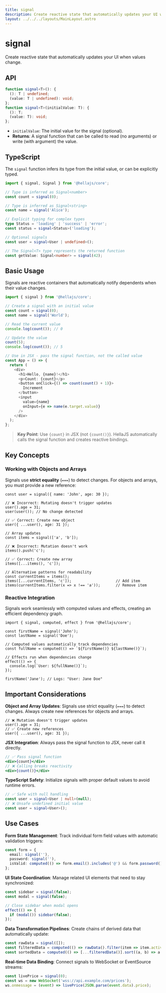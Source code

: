```yaml
---
title: signal
description: Create reactive state that automatically updates your UI when values change.
layout: ../../../layouts/MainLayout.astro
---
```


# signal

Create reactive state that automatically updates your UI when values change.

## API

```typescript
function signal<T>(): {
  (): T | undefined;
  (value: T | undefined): void;
};
function signal<T>(initialValue: T): {
  (): T;
  (value: T): void;
};
```
- `initialValue`: The initial value for the signal (optional).
- **Returns**: A signal function that can be called to read (no arguments) or write (with argument) the value.

## TypeScript

The `signal` function infers its type from the initial value, or can be explicitly typed.

```typescript
import { signal, Signal } from '@hellajs/core';

// Type is inferred as Signal<number>
const count = signal(0);

// Type is inferred as Signal<string>
const name = signal('Alice');

// Explicit typing for complex types
type Status = 'loading' | 'success' | 'error';
const status = signal<Status>('loading');

// Optional signals  
const user = signal<User | undefined>();

// The Signal<T> type represents the returned function
const getValue: Signal<number> = signal(42);
```

## Basic Usage

Signals are reactive containers that automatically notify dependents when their value changes.

```typescript
import { signal } from '@hellajs/core';

// Create a signal with an initial value
const count = signal(0);
const name = signal('World');

// Read the current value
console.log(count()); // 0

// Update the value  
count(5);
console.log(count()); // 5

// Use in JSX - pass the signal function, not the called value
const App = () => {
  return (
    <div>
      <h1>Hello, {name}!</h1>
      <p>Count: {count}</p>
      <button onClick={() => count(count() + 1)}>
        Increment
      </button>
      <input 
        value={name} 
        onInput={e => name(e.target.value)} 
      />
    </div>
  );
};
```

> **Key Point**: Use `{count}` in JSX (not `{count()}`). HellaJS automatically calls the signal function and creates reactive bindings.

## Key Concepts

### Working with Objects and Arrays

Signals use **strict equality** (`===`) to detect changes. For objects and arrays, you must provide a new reference:

```tsx
const user = signal({ name: 'John', age: 30 });

// ❌ Incorrect: Mutating doesn't trigger updates
user().age = 31;
user(user()); // No change detected

// ✅ Correct: Create new object
user({ ...user(), age: 31 });

// Array updates
const items = signal(['a', 'b']);

// ❌ Incorrect: Mutation doesn't work
items().push('c');

// ✅ Correct: Create new array
items([...items(), 'c']);

// Alternative patterns for readability
const currentItems = items();
items([...currentItems, 'c']);                    // Add item
items(currentItems.filter(x => x !== 'a'));       // Remove item
```

### Reactive Integration
Signals work seamlessly with computed values and effects, creating an efficient dependency graph.

```tsx
import { signal, computed, effect } from '@hellajs/core';

const firstName = signal('John');
const lastName = signal('Doe');

// Computed values automatically track dependencies
const fullName = computed(() => `${firstName()} ${lastName()}`);

// Effects run when dependencies change
effect(() => {
  console.log(`User: ${fullName()}`);
});

firstName('Jane'); // Logs: "User: Jane Doe"
```

## Important Considerations

**Object and Array Updates**: Signals use strict equality (`===`) to detect changes. Always create new references for objects and arrays.

```tsx
// ❌ Mutation doesn't trigger updates
user().age = 31;
// ✅ Create new references
user({ ...user(), age: 31 });
```

**JSX Integration**: Always pass the signal function to JSX, never call it directly.

```jsx
// ✅ Pass signal function
<div>{count}</div>
// ❌ Calling breaks reactivity
<div>{count()}</div>
```

**TypeScript Safety**: Initialize signals with proper default values to avoid runtime errors.

```typescript
// ✅ Safe with null handling
const user = signal<User | null>(null);
// ❌ Unsafe undefined initial value
const user = signal<User>();
```

## Use Cases

**Form State Management**: Track individual form field values with automatic validation triggers:

```typescript
const form = {
  email: signal(''),
  password: signal(''),
  isValid: computed(() => form.email().includes('@') && form.password().length > 8)
};
```

**UI State Coordination**: Manage related UI elements that need to stay synchronized:

```typescript
const sidebar = signal(false);
const modal = signal(false);

// Close sidebar when modal opens
effect(() => {
  if (modal()) sidebar(false);
});
```

**Data Transformation Pipelines**: Create chains of derived data that automatically update:

```typescript
const rawData = signal([]);
const filteredData = computed(() => rawData().filter(item => item.active));
const sortedData = computed(() => [...filteredData()].sort((a, b) => a.name.localeCompare(b.name)));
```

**Real-time Data Binding**: Connect signals to WebSocket or EventSource streams:

```typescript
const livePrice = signal(0);
const ws = new WebSocket('wss://api.example.com/prices');
ws.onmessage = (event) => livePrice(JSON.parse(event.data).price);
```
